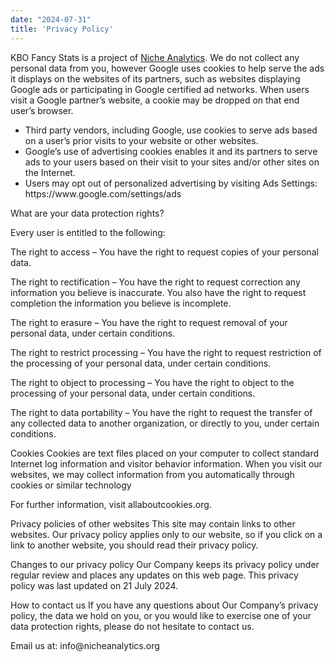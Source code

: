 ```yaml
---
date: "2024-07-31"
title: 'Privacy Policy'
---
```


KBO Fancy Stats is a project of [Niche Analytics](https://nicheanalytics.org/). We do not collect any personal data from you, however Google uses cookies to help serve the ads it displays on the websites of its partners, such as websites displaying Google ads or participating in Google certified ad networks. When users visit a Google partner's website, a cookie may be dropped on that end user's browser.

- Third party vendors, including Google, use cookies to serve ads based on a user's prior visits to your website or other websites.
- Google's use of advertising cookies enables it and its partners to serve ads to your users based on their visit to your sites and/or other sites on the Internet.
- Users may opt out of personalized advertising by visiting Ads Settings: https://www.google.com/settings/ads

What are your data protection rights?

Every user is entitled to the following:

The right to access – You have the right to request copies of your personal data. 

The right to rectification – You have the right to request correction any information you believe is inaccurate. You also have the right to request completion the information you believe is incomplete.

The right to erasure – You have the right to request removal of your personal data, under certain conditions.

The right to restrict processing – You have the right to request restriction of the processing of your personal data, under certain conditions.

The right to object to processing – You have the right to object to the processing of your personal data, under certain conditions.

The right to data portability – You have the right to request the transfer of any collected data to another organization, or directly to you, under certain conditions.


Cookies
Cookies are text files placed on your computer to collect standard Internet log information and visitor behavior information. When you visit our websites, we may collect information from you automatically through cookies or similar technology

For further information, visit allaboutcookies.org.


Privacy policies of other websites
This site may contain links to other websites. Our privacy policy applies only to our website, so if you click on a link to another website, you should read their privacy policy.

Changes to our privacy policy
Our Company keeps its privacy policy under regular review and places any updates on this web page. This privacy policy was last updated on 21 July 2024.

How to contact us
If you have any questions about Our Company’s privacy policy, the data we hold on you, or you would like to exercise one of your data protection rights, please do not hesitate to contact us.

Email us at: info@nicheanalytics.org
